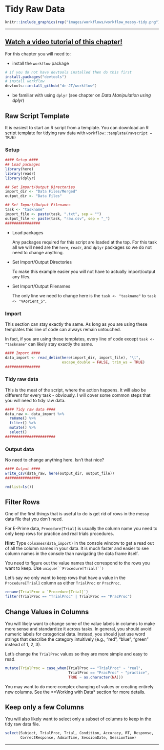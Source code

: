 # Tidy Raw Data

<link rel="stylesheet" href="https://use.fontawesome.com/releases/v5.8.1/css/all.css" integrity="sha384-50oBUHEmvpQ+1lW4y57PTFmhCaXp0ML5d60M1M7uH2+nqUivzIebhndOJK28anvf" crossorigin="anonymous">

```r
knitr::include_graphics(rep("images/workflows/workflow_messy-tidy.png"))
```

<hr>

<h2><a href="https://youtu.be/g9KiPKA-dDw" target="_blank">**Watch a video tutorial of this chapter!**</a></h2>

For this chapter you will need to:

- install the `workflow` package

```r
# if you do not have devtools installed then do this first
install.packages("devtools")
# install workflow
devtools::install_github("dr-JT/workflow")
```

- be familiar with using `dplyr` (see chapter on *Data Manipulation using dplyr*)


## Raw Script Template

It is easiest to start an R script from a template. You can download an R script template for tidying raw data with `workflow::template(rawscript = TRUE)`

### Setup

```r
#### Setup ####
## Load packages
library(here)
library(readr)
library(dplyr)

## Set Import/Output Directories
import_dir <- "Data Files/Merged"
output_dir <- "Data Files"

## Set Import/Output Filenames
task <- "taskname"
import_file <- paste(task, ".txt", sep = "")
output_file <- paste(task, "raw.csv", sep = "_")
################
```

- Load packages

    Any packages required for this script are loaded at the top. For this task all we will need are the `here`, `readr`, and `dplyr` packages so we do not need to change anything.
    
- Set Import/Output Directories

    To make this example easier you will not have to actually import/output any files.
    
- Set Import/Output Filenames

    The only line we need to change here is the `task <- "taskname"` to `task <- "VAorient_S"`.
    
### Import

This section can stay exactly the same. As long as you are using these templates this line of code can always remain untouched.

In fact, if you are using these templates, every line of code except `task <- "taskname"` can likely stay exactly the same.

```r
#### Import ####
data_import <- read_delim(here(import_dir, import_file), "\t",
                          escape_double = FALSE, trim_ws = TRUE)
################
```

### Tidy raw data

This is the meat of the script, where the action happens. It will also be different for every task - obviously. I will cover some common steps that you will need to tidy raw data.

```r
#### Tidy raw data ####
data_raw <- data_import %>%
  rename() %>%
  filter() %>%
  mutate() %>%
  select()
#######################
```

### Output data

No need to change anything here. Isn't that nice?

```r
#### Output ####
write_csv(data_raw, here(output_dir, output_file))
################

rm(list=ls())
```

## Filter Rows

One of the first things that is useful to do is get rid of rows in the messy data file that you don't need. 

For E-Prime data, `Procedure[Trial]` is usually the column name you need to only keep rows for practice and real trials procedures. 

**Hint**: Type `colnames(data_import)` in the console window to get a read out of all the column names in your data. It is much faster and easier to see column names in the console than navigating the data frame itself.

You need to figure out the value names that correspond to the rows you want to keep. Use `unique(``Procedure[Trial]``)`

Let's say we only want to keep rows that have a value in the `Procedure[Trial]` column as either `TrialProc` or `PracProc`.

```r
rename(TrialProc = `Procedure[Trial]`)
filter(TrialProc == "TrialProc" | TrialProc == "PracProc")
```

## Change Values in Columns

You will likely want to change some of the value labels in columns to make more sense and standardize it across tasks. In general, you should avoid numeric labels for categorical data. Instead, you should just use word strings that describe the category intuitively (e.g., "red", "blue", "green" instead of 1, 2, 3).

Let's change the `TrialProc` values so they are more simple and easy to read. 

```r
mutate(TrialProc = case_when(TrialProc == "TrialProc" ~ "real", 
                             TrialProc == "PracProc" ~ "practice",
                             TRUE ~ as.character(NA))) 
```

You may want to do more complex changing of values or creating entirely new columns. See the **Working with Data* section for more details.

## Keep only a few Columns

You will also likely want to select only a subset of columns to keep in the tidy raw data file.

```r
select(Subject, TrialProc, Trial, Condition, Accuracy, RT, Response,
       CorrectResponse, AdminTime, SessionDate, SessionTime)
```

----

